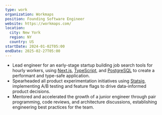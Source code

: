 ```yaml
---
type: work
organization: Workmaps
position: Founding Software Engineer
website: https://workmaps.com/
location:
  city: New York
  region: NY
  country: US
startDate: 2024-01-02T05:00
endDate: 2025-02-27T05:00
---
```


- Lead engineer for an early-stage startup building job search tools for hourly workers, using [Next.js](https://nextjs.org/), [TypeScript](https://www.typescriptlang.org/), and [PostgreSQL](https://www.postgresql.org/) to create a performant and type-safe application.
- Spearheaded all product experimentation initiatives using [Statsig](https://www.statsig.com/), implementing A/B testing and feature flags to drive data-informed product decisions.
- Mentored and accelerated the growth of a junior engineer through pair programming, code reviews, and architecture discussions, establishing engineering best practices for the team.
